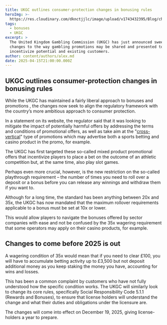 ```yaml
---
title: UKGC outlines consumer-protection changes in bonusing rules
heroImg: >-
  https://res.cloudinary.com/dknctjjlc/image/upload/v1743432395/Blog/chris-lawton-QPOaQ2Kp80c-unsplash_fvokov.webp
tags:
  - bonuses
  - UKGC
excerpt: >
  The United Kingdom Gambling Commission (UKGC) has just announced sweeping
  changes to the way gambling promotions may be shared and presented to
  incentivize potential and existing customers.
author: content/authors/alex.md
date: 2025-04-15T21:00:00.000Z
---
```


## UKGC outlines consumer-protection changes in bonusing rules

While the UKGC has maintained a fairly liberal approach to bonuses and promotions , the changes now seek to align the regulatory framework with the country’s more ambitious approach to consumer protection.

In a statement on its website, the regulator said that it was looking to mitigate the impact of potentially harmful offers by addressing the terms and conditions of promotional offers, as well as take aim at the "[cross-vertical](https://www.gamblingcommission.gov.uk/news/article/gambling-promotions-to-be-safer-and-simpler)" type of promotions which may advertise both a sports betting and casino product in the promo, for example.

The UKGC has first targeted these so-called mixed product promotional offers that incentivize players to place a bet on the outcome of an athletic competition but, at the same time, also play slot games.

Perhaps even more crucial, however, is the new restriction on the so-called playthrough requirement – the number of times you need to roll over a deposit or a bonus before you can release any winnings and withdraw them if you want to.

Although for a long time, the standard has been anything between 20x and 35x, the UKGC has now mandated that the maximum rollover requirements applicable to a bonus must be set at 10x or lower.

This would allow players to navigate the bonuses offered by sector companies with ease and not be confused by the 35x wagering requirement that some operators may apply on their casino products, for example.

## Changes to come before 2025 is out

A wagering condition of 35x would mean that if you need to clear £100, you will have to accumulate betting activity up to £3,500 but not deposit additional money as you keep staking the money you have, accounting for wins and losses.

This has been a common complaint by customers who have not fully understood how the specific condition works. The UKGC will similarly look to change its core rules, specifically Social Responsibility Code 5.1.1 (Rewards and Bonuses), to ensure that license holders will understand the change and what their duties and obligations under the licensure are.

The changes will come into effect on December 19, 2025, giving license-holders a year to prepare.
